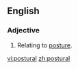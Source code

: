 ==English==

===Adjective===
{{en-adj|-}}

#Relating to [[posture]].

[[vi:postural]]
[[zh:postural]]